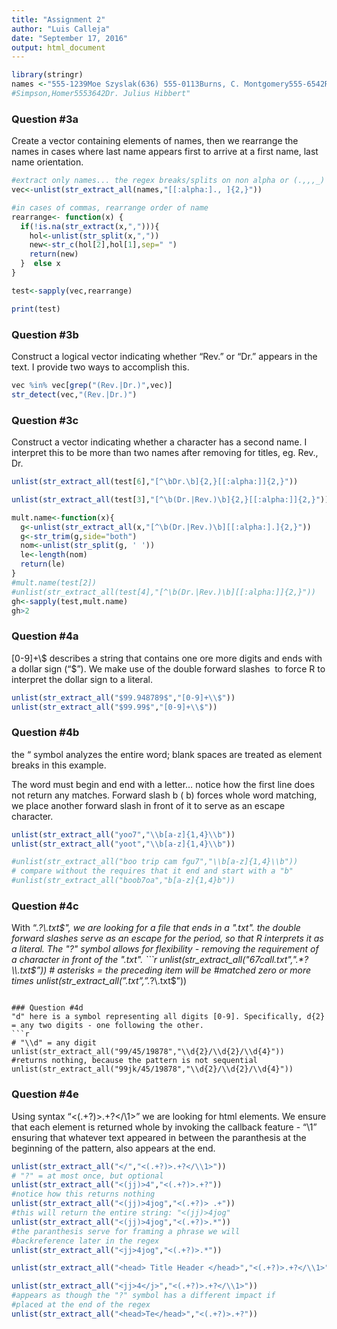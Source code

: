 ```yaml
---
title: "Assignment 2"
author: "Luis Calleja"
date: "September 17, 2016"
output: html_document
---
```


```r
library(stringr)
names <-"555-1239Moe Szyslak(636) 555-0113Burns, C. Montgomery555-6542Rev. Timothy Lovejoy555 8904Ned Flanders636-555-3226Simpson,Homer5553642Dr. Julius Hibbert"
#Simpson,Homer5553642Dr. Julius Hibbert"
```

### Question #3a
Create a vector containing elements of names, then we rearrange the names in cases where last name appears first to arrive at a first name, last name orientation.
```r
#extract only names... the regex breaks/splits on non alpha or (.,,,_)
vec<-unlist(str_extract_all(names,"[[:alpha:]., ]{2,}"))

#in cases of commas, rearrange order of name
rearrange<- function(x) {
  if(!is.na(str_extract(x,","))){
    hol<-unlist(str_split(x,","))
    new<-str_c(hol[2],hol[1],sep=" ")
    return(new)
  }  else x
}

test<-sapply(vec,rearrange)

print(test)
```

### Question #3b
Construct a logical vector indicating whether "Rev." or "Dr." appears in the text.
I provide two ways to accomplish this.
```r
vec %in% vec[grep("(Rev.|Dr.)",vec)]
str_detect(vec,"(Rev.|Dr.)")
```

### Question #3c
Construct a vector indicating whether a character has a second name. I interpret this to be more than two names after removing for titles, eg. Rev., Dr.
```r
unlist(str_extract_all(test[6],"[^\bDr.\b]{2,}[[:alpha:]]{2,}"))

unlist(str_extract_all(test[3],"[^\b(Dr.|Rev.)\b]{2,}[[:alpha:]]{2,}"))
```

```r
mult.name<-function(x){
  g<-unlist(str_extract_all(x,"[^\b(Dr.|Rev.)\b][[:alpha:].]{2,}"))
  g<-str_trim(g,side="both")
  nom<-unlist(str_split(g, ' '))
  le<-length(nom)
  return(le)
}
#mult.name(test[2])
#unlist(str_extract_all(test[4],"[^\b(Dr.|Rev.)\b][[:alpha:]]{2,}"))
gh<-sapply(test,mult.name)
gh>2
```   

### Question #4a
[0-9]+\\$ describes a string that contains one ore more digits and ends with a dollar sign ("$"). We make use of the double forward slashes \ to force R to interpret the dollar sign to a literal. 
```r
unlist(str_extract_all("$99.948789$","[0-9]+\\$"))
unlist(str_extract_all("$99.99$","[0-9]+\\$"))
```
### Question #4b
the "\b" symbol analyzes the entire word; blank spaces are
treated as element breaks in this example.

The word must begin and end with a letter... notice how the first line does not return any matches. Forward slash b (\ b) forces whole word matching, we place another forward slash in front of it to serve as an escape character.
```r
unlist(str_extract_all("yoo7","\\b[a-z]{1,4}\\b"))
unlist(str_extract_all("yoot","\\b[a-z]{1,4}\\b"))

#unlist(str_extract_all("boo trip cam fgu7","\\b[a-z]{1,4}\\b"))
# compare without the requires that it end and start with a "b"
#unlist(str_extract_all("boob7oa","b[a-z]{1,4}b"))
```

### Question #4c
With ".*?\\.txt$", we are looking for a file that ends in a ".txt". the double forward slashes serve as an escape for the period, so that R interprets it as a literal. The "?" symbol allows for flexibility - removing the requirement of a character in front of the ".txt".
```r
unlist(str_extract_all("67call.txt",".*?\\.txt$"))
# asterisks = the preceding item will be 
#matched zero or more times
unlist(str_extract_all(".txt",".*?\\.txt$"))
```   

### Question #4d
"d" here is a symbol representing all digits [0-9]. Specifically, d{2} = any two digits - one following the other.
```r
# "\\d" = any digit
unlist(str_extract_all("99/45/19878","\\d{2}/\\d{2}/\\d{4}"))
#returns nothing, because the pattern is not sequential
unlist(str_extract_all("99jk/45/19878","\\d{2}/\\d{2}/\\d{4}"))
```

### Question #4e
Using syntax "<(.+?)>.+?</\\1>" we are looking for html elements. We ensure that each element is returned whole by invoking the callback feature - "\\1" ensuring that whatever text appeared in between the paranthesis at the beginning of the pattern, also appears at the end.
```r
unlist(str_extract_all("</","<(.+?)>.+?</\\1>"))
# "?" = at most once, but optional
unlist(str_extract_all("<(jj)>4","<(.+?)>.+?"))
#notice how this returns nothing
unlist(str_extract_all("<(jj)>4jog","<(.+?)> .+"))
#this will return the entire string: "<(jj)>4jog"
unlist(str_extract_all("<(jj)>4jog","<(.+?)>.*"))
#the paranthesis serve for framing a phrase we will 
#backreference later in the regex
unlist(str_extract_all("<jj>4jog","<(.+?)>.*"))
```

```r
unlist(str_extract_all("<head> Title Header </head>","<(.+?)>.+?</\\1>"))
```

```r
unlist(str_extract_all("<jj>4</j>","<(.+?)>.+?</\\1>"))
#appears as though the "?" symbol has a different impact if 
#placed at the end of the regex
unlist(str_extract_all("<head>Te</head>","<(.+?)>.+?"))
```
